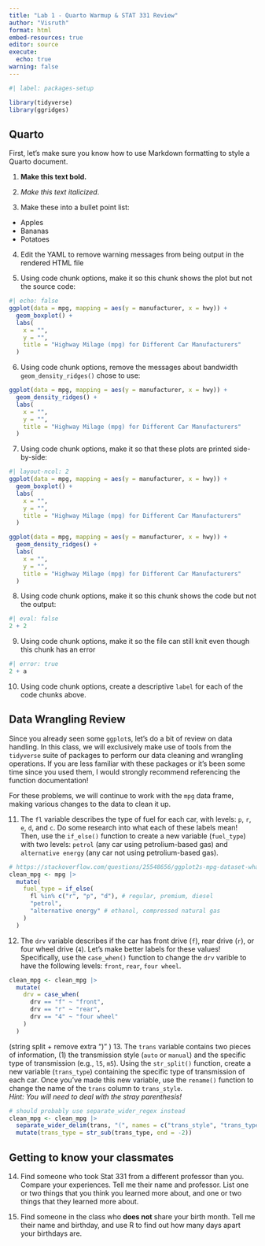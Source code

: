 ```yaml
---
title: "Lab 1 - Quarto Warmup & STAT 331 Review"
author: "Visruth"
format: html
embed-resources: true
editor: source
execute: 
  echo: true
warning: false
---
```


```r
#| label: packages-setup

library(tidyverse)
library(ggridges)
```

## Quarto

First, let's make sure you know how to use Markdown formatting to style a Quarto
document.

1.  **Make this text bold.**

2.  *Make this text italicized*.

3.  Make these into a bullet point list:

* Apples 
* Bananas
* Potatoes

4.  Edit the YAML to remove warning messages from being output in the rendered
HTML file

5.  Using code chunk options, make it so this chunk shows the plot but not the
source code:

```r
#| echo: false
ggplot(data = mpg, mapping = aes(y = manufacturer, x = hwy)) +
  geom_boxplot() +
  labs(
    x = "",
    y = "",
    title = "Highway Milage (mpg) for Different Car Manufacturers"
  )
```

6.  Using code chunk options, remove the messages about bandwidth
`geom_density_ridges()` chose to use:

```r
ggplot(data = mpg, mapping = aes(y = manufacturer, x = hwy)) +
  geom_density_ridges() +
  labs(
    x = "",
    y = "",
    title = "Highway Milage (mpg) for Different Car Manufacturers"
  )
```

7.  Using code chunk options, make it so that these plots are printed
side-by-side:

```r
#| layout-ncol: 2
ggplot(data = mpg, mapping = aes(y = manufacturer, x = hwy)) +
  geom_boxplot() +
  labs(
    x = "",
    y = "",
    title = "Highway Milage (mpg) for Different Car Manufacturers"
  )

ggplot(data = mpg, mapping = aes(y = manufacturer, x = hwy)) +
  geom_density_ridges() +
  labs(
    x = "",
    y = "",
    title = "Highway Milage (mpg) for Different Car Manufacturers"
  )

```

8.  Using code chunk options, make it so this chunk shows the code but not the
output:

```r
#| eval: false
2 + 2
```

9.  Using code chunk options, make it so the file can still knit even though
this chunk has an error

```r
#| error: true
2 + a
```

10. Using code chunk options, create a descriptive `label` for each of the code
chunks above.

## Data Wrangling Review

Since you already seen some `ggplot`s, let's do a bit of review on data 
handling. In this class, we will exclusively make use of tools from the 
`tidyverse` suite of packages to perform our data cleaning and wrangling
operations. If you are less familiar with these packages or it's been some time
since you used them, I would strongly recommend referencing the function 
documentation!  

For these problems, we will continue to work with the `mpg` data frame, making
various changes to the data to clean it up. 

11. The `fl` variable describes the type of fuel for each car, with levels: `p`, 
`r`, `e`, `d`, and `c`. Do some research into what each of these labels mean! 
Then, use the `if_else()` function to create a new variable (`fuel_type`) with
two levels: `petrol` (any car using petrolium-based gas) and 
`alternative energy` (any car not using petrolium-based gas). 

```r
# https://stackoverflow.com/questions/25548656/ggplot2s-mpg-dataset-whats-the-fl-variable
clean_mpg <- mpg |>
  mutate(
    fuel_type = if_else(
      fl %in% c("r", "p", "d"), # regular, premium, diesel
      "petrol",
      "alternative energy" # ethanol, compressed natural gas
    )
  )
```

12. The `drv` variable describes if the car has front drive (`f`), rear drive
(`r`), or four wheel drive (`4`). Let's make better labels for these values! 
Specifically, use the `case_when()` function to change the `drv` varible to have
the following levels: `front`, `rear`, `four wheel`. 

```r
clean_mpg <- clean_mpg |>
  mutate(
    drv = case_when(
      drv == "f" ~ "front",
      drv == "r" ~ "rear",
      drv == "4" ~ "four wheel"
    )
  )
```

(string split + remove extra ")" )
13. The `trans` variable contains two pieces of information, (1) the
transmission style (`auto` or `manual`) and the specific type of transmission
(e.g., `l5`, `m5`). Using the `str_split()` function, create a new variable
(`trans_type`) containing the specific type of transmission of each car. Once
you've made this new variable, use the `rename()` function to change the name
of the `trans` column to `trans_style`.   
*Hint: You will need to deal with the stray parenthesis!* 

```r
# should probably use separate_wider_regex instead
clean_mpg <- clean_mpg |>
  separate_wider_delim(trans, "(", names = c("trans_style", "trans_type")) |>
  mutate(trans_type = str_sub(trans_type, end = -2))
```

## Getting to know your classmates

14. Find someone who took Stat 331 from a different professor than you. Compare
your experiences. Tell me their name and professor. List one or two things that
you think you learned more about, and one or two things that they learned more
about.

15. Find someone in the class who **does not** share your birth month. Tell me
their name and birthday, and use R to find out how many days apart your
birthdays are.
